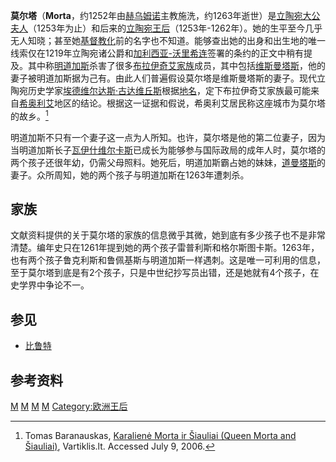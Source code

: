 '''莫尔塔'''（'''Morta'''，约1252年由[[赫乌姆诺|赫乌姆诺]]主教施洗，约1263年逝世）是[[立陶宛统治者配偶列表|立陶宛大公夫人]]（1253年为止）和后来的[[立陶宛国王|立陶宛王后]]（1253年-1262年）。她的生平至今几乎无人知晓；甚至她[[立陶宛神话|基督教化]]前的名字也不知道。能够查出她的出身和出生地的唯一线索仅在1219年立陶宛诸公爵和[[加利西亚-沃里希连|加利西亚-沃里希连]]签署的条约的正文中稍有提及。其中称[[明道加斯|明道加斯]]杀害了很多[[布拉伊奇艾家族|布拉伊奇艾家族]]成员，其中包括[[维斯曼塔斯|维斯曼塔斯]]，他的妻子被明道加斯据为己有。由此人们普遍假设莫尔塔是维斯曼塔斯的妻子。现代立陶宛历史学家[[埃德维尔达斯·古达维丘斯|埃德维尔达斯·古达维丘斯]]根据[[地名|地名]]，定下布拉伊奇艾家族最可能来自[[希奥利艾|希奥利艾]]地区的结论。根据这一证据和假说，希奥利艾居民称这座城市为莫尔塔的故乡。<ref>{{lt icon}} Tomas Baranauskas, [http://www.spauda.lt/voruta/siauliai.htm Karalienė Morta ir Šiauliai (Queen Morta and Šiauliai)], Vartiklis.lt. Accessed July 9, 2006.</ref>

明道加斯不只有一个妻子这一点为人所知。也许，莫尔塔是他的第二位妻子，因为当明道加斯长子[[瓦伊什维尔卡斯|瓦伊什维尔卡斯]]已成长为能够参与国际政局的成年人时，莫尔塔的两个孩子还很年幼，仍需父母照料。她死后，明道加斯霸占她的妹妹，[[普斯科夫的道曼塔斯|道曼塔斯]]的妻子。众所周知，她的两个孩子与明道加斯在1263年遭刺杀。

== 家族 ==
{{Main|明道加斯家族}}

文献资料提供的关于莫尔塔的家族的信息微乎其微，她到底有多少孩子也不是非常清楚。编年史只在1261年提到她的两个孩子雷普利斯和格尔斯图卡斯。1263年，也有两个孩子鲁克利斯和鲁佩基斯与明道加斯一样遇刺。这是唯一可利用的信息，至于莫尔塔到底是有2个孩子，只是中世纪抄写员出错，还是她就有4个孩子，在史学界中争论不一。

== 参见 ==
*[[比鲁特|比鲁特]]

== 参考资料 ==
{{reflist}}

[[Category:13世纪出生|M]]
[[Category:1263年逝世|M]]
[[Category:立陶宛人|M]]
[[Category:白俄罗斯贵族|M]]
[[Category:欧洲王后|Category:欧洲王后]]